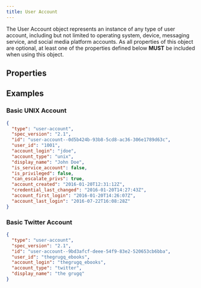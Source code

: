 ```yaml
---
title: User Account
---
```


The User Account object represents an instance of any type of user account, including but not limited to operating system, device, messaging service, and social media platform accounts. As all properties of this object are optional, at least one of the properties defined below <b>MUST</b> be included when using this object.

## Properties
<PropertiesOverview type='user-account' />
<PropertyDefinitions type='user-account' />

## Examples

### Basic UNIX Account
```json
{
  "type": "user-account",
  "spec_version": "2.1",
  "id": "user-account--0d5b424b-93b8-5cd8-ac36-306e1789d63c",
  "user_id": "1001",
  "account_login": "jdoe",
  "account_type": "unix",
  "display_name": "John Doe",
  "is_service_account": false,
  "is_privileged": false,
  "can_escalate_privs": true,
  "account_created": "2016-01-20T12:31:12Z",
  "credential_last_changed": "2016-01-20T14:27:43Z",
  "account_first_login": "2016-01-20T14:26:07Z",
  "account_last_login": "2016-07-22T16:08:28Z"
}
```

### Basic Twitter Account
```json
{
  "type": "user-account",
  "spec_version": "2.1",
  "id": "user-account--9bd3afcf-deee-54f9-83e2-520653cb6bba",
  "user_id": "thegrugq_ebooks",
  "account_login": "thegrugq_ebooks",
  "account_type": "twitter",
  "display_name": "the grugq"
}
```
